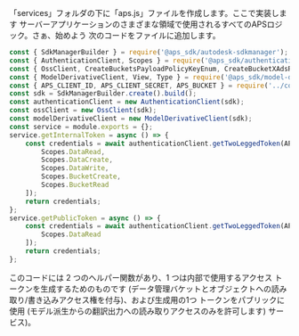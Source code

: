 「services」フォルダの下に「aps.js」ファイルを作成します。ここで実装します
サーバーアプリケーションのさまざまな領域で使用されるすべてのAPSロジック。さぁ、始めよう
次のコードをファイルに追加します。

```js title="services/aps.js"
const { SdkManagerBuilder } = require('@aps_sdk/autodesk-sdkmanager');
const { AuthenticationClient, Scopes } = require('@aps_sdk/authentication');
const { OssClient, CreateBucketsPayloadPolicyKeyEnum, CreateBucketXAdsRegionEnum } = require('@aps_sdk/oss');
const { ModelDerivativeClient, View, Type } = require('@aps_sdk/model-derivative');
const { APS_CLIENT_ID, APS_CLIENT_SECRET, APS_BUCKET } = require('../config.js');
const sdk = SdkManagerBuilder.create().build();
const authenticationClient = new AuthenticationClient(sdk);
const ossClient = new OssClient(sdk);
const modelDerivativeClient = new ModelDerivativeClient(sdk);
const service = module.exports = {};
service.getInternalToken = async () => {
    const credentials = await authenticationClient.getTwoLeggedToken(APS_CLIENT_ID, APS_CLIENT_SECRET, [
        Scopes.DataRead,
        Scopes.DataCreate,
        Scopes.DataWrite,
        Scopes.BucketCreate,
        Scopes.BucketRead
    ]);
    return credentials;
};
service.getPublicToken = async () => {
    const credentials = await authenticationClient.getTwoLeggedToken(APS_CLIENT_ID, APS_CLIENT_SECRET, [
        Scopes.DataRead
    ]);
    return credentials;
};
```

このコードには 2 つのヘルパー関数があり、1 つは内部で使用するアクセス トークンを生成するためのものです
(データ管理バケットとオブジェクトへの読み取り/書き込みアクセス権を付与)、および生成用の1つ
トークンをパブリックに使用 (モデル派生からの翻訳出力への読み取りアクセスのみを許可します)
サービス)。